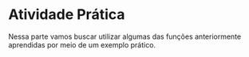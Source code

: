 # Atividade Prática

Nessa parte vamos buscar utilizar algumas das funções anteriormente aprendidas por meio de um exemplo prático. 

